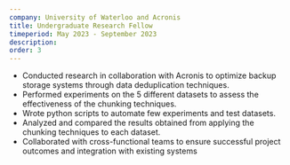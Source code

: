 ```yaml
---
company: University of Waterloo and Acronis
title: Undergraduate Research Fellow
timeperiod: May 2023 - September 2023
description:
order: 3 
---
```


- Conducted research in collaboration with Acronis to optimize backup storage systems through data
deduplication techniques.
- Performed experiments on the 5 different datasets to assess the effectiveness of the chunking techniques.
- Wrote python scripts to automate few experiments and test datasets.
- Analyzed and compared the results obtained from applying the chunking techniques to each dataset.
- Collaborated with cross-functional teams to ensure successful project outcomes and integration with existing
systems
